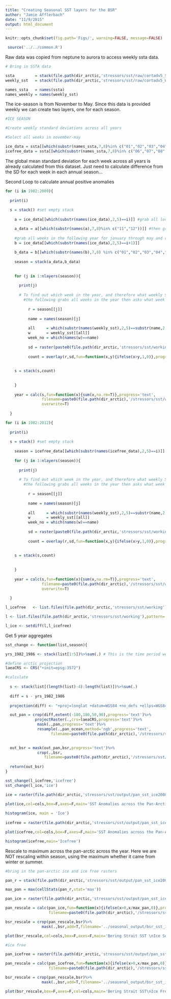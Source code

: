 ---
title: "Creating Seasonal SST layers for the BSR"
author: "Jamie Afflerbach"
date: "11/9/2015"
output: html_document
---

```{r}
knitr::opts_chunk$set(fig.path='Figs/', warning=FALSE, message=FALSE)
```

```{r setup}
 source('../../common.R')

```


Raw data was copied from neptune to aurora to access weekly ssta data.

```{r data}

# Bring in SSTA data

ssta         = stack(file.path(dir_arctic,'stressors/sst/raw/cortadv5_SSTA.nc'),varname='SSTA')
weekly_sst   = stack(file.path(dir_arctic,'stressors/sst/raw/cortadv5_WeeklySST.nc'),varname='WeeklySST')

names_ssta   = names(ssta) 
names_weekly = names(weekly_sst)
```

The ice-season is from November to May. Since this data is provided weekly we can create two layers, one for each season.

```{r weekly stand dev, eval=F}

#ICE SEASON

#Create weekly standard deviations across all years

#Select all weeks in november-may

ice_data = ssta[[which(substr(names_ssta,7,8)%in% c("01","02","03","04","05","11","12"))]]
icefree_data = ssta[[which(substr(names_ssta,7,8)%in% c("06","07","08","09","10"))]] 
```

The global mean standard deviation for each week across all years is already calculated from this dataset. Just need to calculate difference from the SD for each week in each annual season...

Second Loop to calculate annual positive anomalies

```{r ice season,echo=F,eval=F}

for (i in 1982:2009){
  
  print(i)
  
  s = stack() #set empty stack
  
    a = ice_data[[which(substr(names(ice_data),2,5)==i)]] #grab all locations of files where year matches year and put them all in a raster stack

    a_data = a[[which(substr(names(a),7,8)%in% c("11","12"))]] #then grab only the last months of that year
    
    #grab all weeks in the following year for january through may and create a stack
    b = ice_data[[which(substr(names(ice_data),2,5)==i+1)]] 
    
    b_data = b[[which(substr(names(b),7,8) %in% c("01","02","03","04","05"))]]
    
    season = stack(a_data,b_data)
    
    
    for (j in 1:nlayers(season)){
      
      print(j)
        
      # To find out which week in the year, and therefore what weekly SD to compare against, 
        #the following grabs all weeks in the year then asks what week in that year is equal to the week we are looking at
  
          r = season[[j]]
      
          name = names(season)[j]
      
          all     = which(substr(names(weekly_sst),2,5)==substr(name,2,5))
          w       = weekly_sst[[all]]
          week_no = which(names(w)==name)
          
          sd = raster(paste0(file.path(dir_arctic,'stressors/sst/working/sd_sst_week_'),week_no,'.tif')) #sd for week
          
          count = overlay(r,sd,fun=function(x,y){ifelse(x>y,1,0)},progress='text') #compare to average anomaly for that week 
    
          
    s = stack(s,count)
      
      
    }
    
    year = calc(s,fun=function(x){sum(x,na.rm=T)},progress='text',
                filename=paste0(file.path(dir_arctic),'/stressors/sst/working/seasonal_pos_anomalies_sd_','ice','_',i,'-',i+1,'.tif'),
                overwrite=T)
    
  }

```

```{r ice free,eval=F,echo=F}

for (i in 1982:2012){
  
  print(i)
  
  s = stack() #set empty stack
  
    season = icefree_data[[which(substr(names(icefree_data),2,5)==i)]] #grab all locations of files where year matches year 
    
    for (j in 1:nlayers(season)){
      
      print(j)
        
      # To find out which week in the year, and therefore what weekly SD to compare against, 
        #the following grabs all weeks in the year then asks what week in that year is equal to the week we are looking at
  
          r = season[[j]]
      
          name = names(season)[j]
      
          all     = which(substr(names(weekly_sst),2,5)==substr(name,2,5))
          w       = weekly_sst[[all]]
          week_no = which(names(w)==name)
          
          sd = raster(paste0(file.path(dir_arctic,'stressors/sst/working/sd_sst_week_'),week_no,'.tif')) #sd for week
          
          count = overlay(r,sd,fun=function(x,y){ifelse(x>y,1,0)},progress='text') #compare to average anomaly for that week 
    
          
    s = stack(s,count)
      
      
    }
    
    year = calc(s,fun=function(x){sum(x,na.rm=T)},progress='text',
                filename=paste0(file.path(dir_arctic),'/stressors/sst/working/seasonal_pos_anomalies_sd_','icefree','_',i,'.tif'),
                overwrite=T)
    
  }

```

```{r,echo=F}

l_icefree   <- list.files(file.path(dir_arctic,'stressors/sst/working'),pattern='icefree',full.names=TRUE)

l <- list.files(file.path(dir_arctic,'stressors/sst/working'),pattern='ice',full.names=T)

l_ice <- setdiff(l,l_icefree)
```

Get 5 year aggregates
```{r,echo=F}

sst_change <- function(list,season){

yrs_1982_1986 <- stack(list[1:5])%>%sum(.) # This is the time period we are using for historical comparison

#define arctic projection
laeaCRS <- CRS("+init=epsg:3572")

#calculate
  
  s <- stack(list[(length(list)-4):length(list)])%>%sum(.)
  
  diff = s - yrs_1982_1986
  
  projection(diff) <- "+proj=longlat +datum=WGS84 +no_defs +ellps=WGS84 +towgs84=0,0,0"

  out_pan = crop(diff,extent(-180,180,50,90),progress='text')%>%
             projectRaster(.,crs=laeaCRS,progress='text')%>%
              mask(.,pan,progress='text')%>%
              resample(.,pan_ocean,method='ngb',progress='text',
                    filename=paste0(file.path(dir_arctic),'/stressors/sst/output/pan_sst_',season,2008,'_',2012,'-1982_1986.tif',sep=""),overwrite=T)
  

  out_bsr = mask(out_pan,bsr,progress='text')%>%
              crop(.,bsr,
                 filename=paste0(file.path(dir_arctic),'/stressors/sst/output/bsr_sst_',season,2008,'_',2012,'-1982_1986.tif',sep=""),overwrite=T)
  
  return(out_bsr)
}

sst_change(l_icefree,'icefree')
sst_change(l_ice,'ice')

ice = raster(file.path(dir_arctic,'stressors/sst/output/pan_sst_ice2008_2012-1982_1986.tif'))
             
plot(ice,col=cols,box=F,axes=F,main='SST Anomalies across the Pan-Arctic \n Ice Season')

histogram(ice, main = 'Ice')
     
icefree = raster(file.path(dir_arctic,'stressors/sst/output/pan_sst_icefree2008_2012-1982_1986.tif'))

plot(icefree,col=cols,box=F,axes=F,main='SST Anomalies across the Pan-Arctic \n Icefree Season')

histogram(icefree,main='Icefree')

```

Rescale to maximum across the pan-arctic across the year. Here we are NOT rescaling within season, using the maximum whether it came from winter or summer.

```{r rescale, echo=F}

#bring in the pan-arctic ice and ice free rasters

pan_r = stack(file.path(dir_arctic,'stressors/sst/output/pan_sst_ice2008_2012-1982_1986.tif'), file.path(dir_arctic,'stressors/sst/output/pan_sst_icefree2008_2012-1982_1986.tif'))

max_pan = max(cellStats(pan_r,stat='max'))

pan_ice = raster(file.path(dir_arctic,'stressors/sst/output/pan_sst_ice2008_2012-1982_1986.tif'))

pan_rescale = calc(pan_ice,fun=function(x){ifelse(x>0,x/max_pan,0)},progress='text',
                   filename=paste0(file.path(dir_arctic),'/stressors/sst/output/pan_sst_ice_rescaled.tif',sep=""),overwrite=T)

bsr_rescale = crop(pan_rescale,bsr)%>%
                mask(.,bsr,add=T,filename='../seasonal_output/bsr_sst_ice_rescaled.tif',overwrite=T)

plot(bsr_rescale,col=cols,box=F,axes=F,main='Bering Strait SST \nIce Season')

#ice free

pan_icefree = raster(file.path(dir_arctic,'stressors/sst/output/pan_sst_icefree2008_2012-1982_1986.tif'))

pan_rescale = calc(pan_icefree,fun=function(x){ifelse(x>0,x/max_pan,0)},progress='text',
                   filename=paste0(file.path(dir_arctic),'/stressors/sst/output/pan_sst_icefree_rescaled.tif',sep=""),overwrite=T)

bsr_rescale = crop(pan_rescale,bsr)%>%
                mask(.,bsr,add=T,filename='../seasonal_output/bsr_sst_icefree_rescaled.tif',overwrite=T)

plot(bsr_rescale,box=F,axes=F,col=cols,main='Bering Strait SST\nIce Free Season')

```
